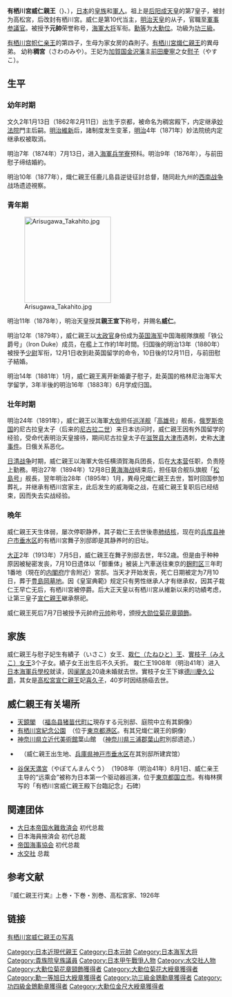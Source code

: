 {{Infobox officeholder
| name = 有栖川宮威仁親王
| image = The prince Takehito Arisugawanomiya as a naval commander.jpg
| imagesize = 250px
| caption = 
| office = 
| order = 稠宮
| order2 = [[親王|親王]]
| order3 = 殿下
| birth_date = 1862年2月11日
| birth_place = {{flagicon image|Flag of the Tokugawa Shogunate.svg}} [[江户幕府|江户幕府]][[山城国|山城国]][[京都|京都]]
| death_date = {{death date and age|1913|7|5|1862|2|11}}
| death_place = {{JPN-EMP}}[[兵库县|兵库县]][[明石郡|明石郡]][[垂水区|垂水村]]
| 埋葬日 = 1913年7月17日
| 埋葬地 = [[豊島岡墓地|豊島岡墓地]]
| spouse = {{tsl|ja|威仁親王妃慰子|前田慰子}}
| children = 
| father = [[有栖川宮幟仁親王|有栖川宮幟仁親王]]
| mother = 森則子
| rank = （最終军衔：[[Image:元帥徽章.svg|25px]] [[日本元帥|元帥]][[大将|海軍大将]]）
}}

'''有栖川宮威仁親王'''（{{jpn|j=有栖川宮威仁親王|hg=ありすがわのみや たけひとしんのう}}}、{{bd|1862年|2月11日（[[文久|文久]]2年1月13日）|1913年|7月5日|}}），[[日本|日本]]的[[皇族|皇族]]和[[軍人|軍人]]。祖上是[[后阳成天皇|后阳成天皇]]的第7皇子，被封为高松宮，后改封有栖川宮。威仁是第10代当主，[[明治天皇|明治天皇]]的从子，官職至[[軍事参議官|軍事参議官]]。被授予'''元帥'''荣誉称号，[[海軍大将|海軍大将]]军衔。[[勳等|勳等]]为[[大勳位菊花章頸飾|大勳位]]。功級为[[金鵄勳章|功三級]]。

[[有栖川宫帜仁亲王|有栖川宫帜仁亲王]]的第四子，生母为家女房的森則子。[[有栖川宮熾仁親王|有栖川宮熾仁親王]]的異母弟。 幼称'''稠宮'''（さわのみや）。王妃为[[加賀国|加賀国]][[加贺藩|金沢藩]]主[[前田慶寧|前田慶寧]]之女[[威仁親王妃慰子|慰子]]（やすこ）。

== 生平 ==
=== 幼年时期 ===
文久2年1月13日（1862年2月11日）出生于京都，被命名为稠宮殿下，内定继承[[妙法院|妙法院]]門主后嗣。[[明治維新|明治維新]]后，諸制度发生变革，[[明治|明治]]4年（1871年）妙法院统内定继承权被取消。

明治7年（1874年）7月13日，进入[[海軍兵学寮|海軍兵学寮]]预科。明治9年（1876年），与前田慰子缔结婚約。

明治10年（1877年），熾仁親王任鹿儿島县逆徒征討总督，随同赴九州的[[西南战争|西南战争]]战场遗迹視察。

=== 青年期 ===
<!-- 檔案不存在 [[Image:Prince_takehito_in_england.jpg|200px]] -->
[[Image:Arisugawa_Takahito.jpg|200px]]

明治11年（1878年），明治天皇授其'''親王宣下'''称号，并赐名'''威仁'''。

明治12年（1879年），威仁親王以[[太政官|太政官]]身份成为[[英国海军|英国海军]]中国海舰隊旗舰「铁公爵号」（Iron Duke）成员，在艦上工作約1年时間。归国後的明治13年（1880年）被授予[[少尉|少尉]]军衔，12月1日收到赴英国留学的命令，10日後的12月11日，与前田慰子結婚。

明治14年（1881年）1月，威仁親王离开新婚妻子慰子，赴英国的格林尼治海军大学留学，3年半後的明治16年（1883年）6月学成归国。

=== 壮年时期 ===
明治24年（1891年），威仁親王以海軍[[大佐|大佐]]担任[[巡洋舰|巡洋舰]]「[[高雄号_(巡洋舰)|高雄号]]」舰長，[[俄罗斯帝国|俄罗斯帝国]]的尼古拉皇太子（后来的[[尼古拉二世_(俄罗斯)|尼古拉二世]]）来日本访问时，威仁親王因有外国留学的经验，受命代表明治天皇接待，期间尼古拉皇太子在[[滋贺县|滋贺县]][[大津市|大津市]]遇刺，史称[[大津事件|大津事件]]。日俄关系恶化。

[[日清战争|日清战争]]时期，威仁親王以海軍大佐任横須賀海兵团長，后在[[大本營_(大日本帝國)|大本营]]任职，负责陸上勤務。明治27年（1894年）12月8日[[黄海海战_(1894年)|黄海海战]]结束后，担任联合舰队旗舰「[[松岛号_(防护巡洋舰)|松島号]]」舰長，翌年明治28年（1895年）1月，異母兄熾仁親王去世，暂时回国参加葬礼，并继承有栖川宫家主，此后发生的威海衛之战，在威仁親王复职后已经结束，因而失去实战经验。

=== 晩年 ===
威仁親王天生体弱，屡次停职静养，其子栽仁王去世後患[[肺结核|肺结核]]，现在的[[兵库县|兵库县]][[神户市|神户市]][[垂水区|垂水区]]的有栖川宮舞子別邸即是其静养时的旧址。

[[大正|大正]]2年（1913年）7月5日，威仁親王在舞子別邸去世，年52歳。但是由于种种原因被秘密发丧，7月10日遗体以「御重体」被装上汽車送往東京的[[麹町区|麹町区]]三年町1番地（現在的[[内閣府|内閣府]]庁舎附近）宮邸。当天才开始发丧，死亡日期被定为7月10日，葬于[[豊島岡墓地|豊島岡墓地]]。因《皇室典範》规定只有男性继承人才有继承权，因其子栽仁王早亡无后，有栖川宮被停爵。后大正天皇以有栖川宮从維新以来的功績考虑，让第三皇子[[高松宮宣仁親王|宣仁親王]]継承祭祀。
 
威仁親王死后7月7日被授予元帥府[[日本元帅|元帅]]称号，颁授[[大勋位菊花章頸飾|大勋位菊花章頸飾]]。

==家族==
威仁親王与慰子妃生有績子（いさこ）女王、[[栽仁王|栽仁（たねひと）王]]、[[德川實枝子|實枝子（みえこ）女王]]3个子女。績子女王出生后不久夭折。 栽仁王1908年（明治41年）进入[[日本海軍兵學校|日本海軍兵學校]]就读，因[[阑尾炎|阑尾炎]]20歳未婚就去世。實枝子女王下嫁[[德川慶久|德川慶久]][[公爵|公爵]]，其女是[[高松宮宣仁親王|高松宮宣仁親王]]妃[[宣仁親王妃喜久子|喜久子]]，40岁时因结肠癌去世。

== 威仁親王有关場所 ==
*[[天鏡閣|天鏡閣]]　（[[福岛县|福岛县]][[猪苗代町|猪苗代町]]に現存する元別邸、庭院中立有其銅像）
*[[有栖川宮紀念公園|有栖川宮紀念公園]]　（位于[[東京都|東京都]][[港区_(東京都)|港区]]。有其兄熾仁親王的銅像）
*[[神奈川県立近代美術館|神奈川県立近代美術館]]葉山館　（[[神奈川県|神奈川県]][[三浦郡|三浦郡]][[葉山町|葉山町]]別邸遗迹。）
*{{link-ja|シーサイドホテル舞子ビラ神戸|舞子ビラ}}　（威仁親王出生地、[[兵庫県|兵庫県]][[神戸市|神戸市]][[垂水区|垂水区]]在其別邸所建宾馆）
*[[谷保天満宮|谷保天満宮]]（やぼてんまんぐう）　（1908年（明治41年）8月1日、威仁亲王主导的“远乘会”被称为日本第一个驱动器巡演，位于[[東京都|東京都]][[国立市|国立市]]。有梅林撰写的「有栖川宮威仁親王殿下台臨記念」石碑）

== 関連团体 ==
* [[日本水難救濟會|大日本帝国水難救済会]]  初代总裁
* 日本海員掖済会 初代总裁
* [[日本海事協會|帝国海事協会]]  初代总裁
* [[水交社|水交社]]  总裁

== 参考文献 ==
『威仁親王行実』上巻・下巻・別巻、高松宮家、1926年

== 链接 ==
{{Commons|Prince Arisugawa Takehito|有栖川宮威仁}}
[http://miyake.yaekumo.com/Arisugawa.html 有栖川宮威仁親王の写真] {{Wayback|url=http://miyake.yaekumo.com/Arisugawa.html |date=20200220031454 }}

{{有栖川宮}}
{{日本元帥}}
{{日本海軍大將}}
{{Authority control}}
{{DEFAULTSORT:Arisugawanomiya Takehito Shinnō}}
[[Category:日本近現代親王|Category:日本近現代親王]]
[[Category:日本元帥|Category:日本元帥]]
[[Category:日本海军大将|Category:日本海军大将]]
[[Category:貴族院皇族議員|Category:貴族院皇族議員]]
[[Category:日本甲午戰爭人物|Category:日本甲午戰爭人物]]
[[Category:水交社人物|Category:水交社人物]]
[[Category:大勳位菊花章頸飾獲得者|Category:大勳位菊花章頸飾獲得者]]
[[Category:大勳位菊花大綬章獲得者|Category:大勳位菊花大綬章獲得者]]
[[Category:勳一等旭日大綬章獲得者|Category:勳一等旭日大綬章獲得者]]
[[Category:功三級金鵄勳章獲得者|Category:功三級金鵄勳章獲得者]]
[[Category:功四級金鵄勳章獲得者|Category:功四級金鵄勳章獲得者]]
[[Category:大勳位金尺大綬章獲得者|Category:大勳位金尺大綬章獲得者]]